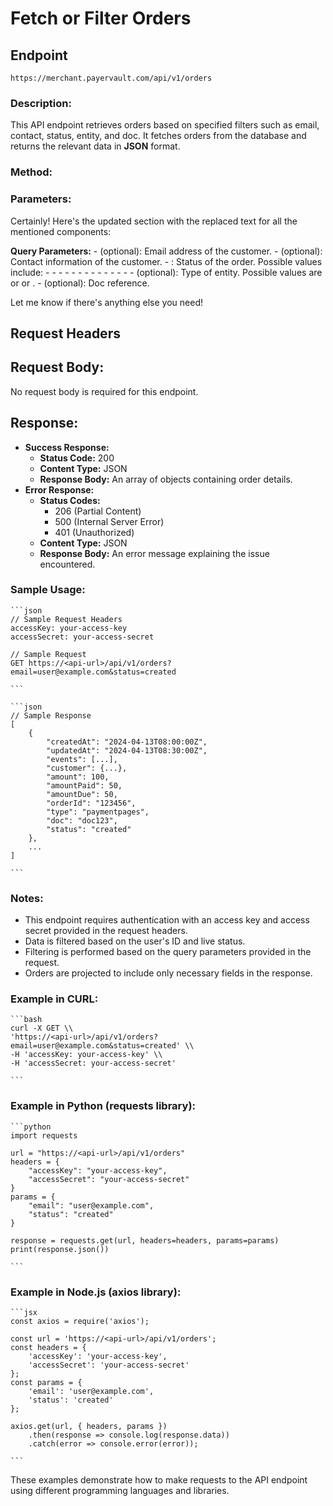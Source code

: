 # Fetch or Filter Orders


## Endpoint
```text
https://merchant.payervault.com/api/v1/orders
```

### Description:

This API endpoint retrieves orders based on specified filters such as email, contact, status, entity, and doc. It fetches orders from the database and returns the relevant data in **JSON** format.

### Method:

<GETBadge/>

### Parameters:

Certainly! Here's the updated section with the replaced text for all the mentioned components:

**Query Parameters:**
    - <Highlight text="email"/> (optional): Email address of the customer.
    - <Highlight text="contact"/> (optional): Contact information of the customer.
    - <Highlight text="status"/> : Status of the order. Possible values include:
        - <Highlight text="authorized"/>
        - <Highlight text="attempted"/>
        - <Highlight text="failed"/>
        - <Highlight text="paid"/>
        - <Highlight text="refund.initiated"/>
        - <Highlight text="refunded"/>
        - <Highlight text="refund.failed"/>
        - <Highlight text="refund.speed_changed"/>
        - <Highlight text="disputed"/>
        - <Highlight text="dispute.won"/>
        - <Highlight text="dispute.loss"/>
        - <Highlight text="hold"/>
        - <Highlight text="settled"/>
    - <Highlight text="entity"/> (optional): Type of entity. Possible values are <Highlight text="paymentpages"/> or <Highlight text="paymentlinks"/> or <Highlight text="checkout_carts"/>.
    - <Highlight text="doc"/> (optional): Doc reference.

Let me know if there's anything else you need!

## Request Headers

<AccessKeyAndSec/>

## Request Body:

No request body is required for this endpoint.

## Response:

- **Success Response:**
    - **Status Code:** 200
    - **Content Type:** JSON
    - **Response Body:** An array of objects containing order details.
- **Error Response:**
    - **Status Codes:**
        - 206 (Partial Content)
        - 500 (Internal Server Error)
        - 401 (Unauthorized)
    - **Content Type:** JSON
    - **Response Body:** An error message explaining the issue encountered.

### Sample Usage:

    ```json
    // Sample Request Headers
    accessKey: your-access-key
    accessSecret: your-access-secret

    // Sample Request
    GET https://<api-url>/api/v1/orders?email=user@example.com&status=created

    ```

    ```json
    // Sample Response
    [
        {
            "createdAt": "2024-04-13T08:00:00Z",
            "updatedAt": "2024-04-13T08:30:00Z",
            "events": [...],
            "customer": {...},
            "amount": 100,
            "amountPaid": 50,
            "amountDue": 50,
            "orderId": "123456",
            "type": "paymentpages",
            "doc": "doc123",
            "status": "created"
        },
        ...
    ]

    ```

### Notes:

- This endpoint requires authentication with an access key and access secret provided in the request headers.
- Data is filtered based on the user's ID and live status.
- Filtering is performed based on the query parameters provided in the request.
- Orders are projected to include only necessary fields in the response.

### Example in CURL:

    ```bash
    curl -X GET \\
    'https://<api-url>/api/v1/orders?email=user@example.com&status=created' \\
    -H 'accessKey: your-access-key' \\
    -H 'accessSecret: your-access-secret'

    ```

### Example in Python (requests library):

    ```python
    import requests

    url = "https://<api-url>/api/v1/orders"
    headers = {
        "accessKey": "your-access-key",
        "accessSecret": "your-access-secret"
    }
    params = {
        "email": "user@example.com",
        "status": "created"
    }

    response = requests.get(url, headers=headers, params=params)
    print(response.json())

    ```

### Example in Node.js (axios library):

    ```jsx
    const axios = require('axios');

    const url = 'https://<api-url>/api/v1/orders';
    const headers = {
        'accessKey': 'your-access-key',
        'accessSecret': 'your-access-secret'
    };
    const params = {
        'email': 'user@example.com',
        'status': 'created'
    };

    axios.get(url, { headers, params })
        .then(response => console.log(response.data))
        .catch(error => console.error(error));

    ```

These examples demonstrate how to make requests to the API endpoint using different programming languages and libraries.